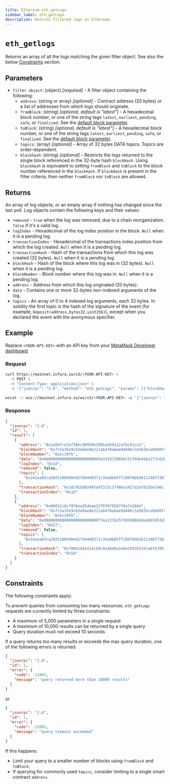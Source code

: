 ```yaml
---
title: Ethereum eth_getLogs
sidebar_label: eth_getLogs
description: Returns filtered logs on Ethereum.
---
```



# `eth_getlogs`


Returns an array of all the logs matching the given filter object. See also the below [Constraints](#constraints) section. 

## Parameters

- `filter object`: (object) _[required]_ - A filter object containing the following:
  - `address`: (string or array) _[optional]_ - Contract address (20 bytes) or a list of addresses from which logs should originate.
  - `fromBlock`: (string) _[optional, default is "latest"]_ - A hexadecimal block number, or one of the string tags `latest`, `earliest`, `pending`, `safe`, or `finalized`. See the [default block parameter](https://ethereum.org/en/developers/docs/apis/json-rpc/#default-block).
  - `toBlock`: (string) _[optional, default is "latest"]_ - A hexadecimal block number, or one of the string tags `latest`, `earliest`, `pending`, `safe`, or `finalized`. See the [default block parameter](https://ethereum.org/en/developers/docs/apis/json-rpc/#default-block).
  - `topics`: (array) _[optional]_ - Array of 32 bytes DATA topics. Topics are order-dependent.
  - `blockhash`: (string) _[optional]_ - Restricts the logs returned to the single block referenced in the 32-byte hash `blockHash`. Using `blockHash` is equivalent to setting `fromBlock` and `toBlock` to the block number referenced in the `blockHash`. If `blockHash` is present in the filter criteria, then neither `fromBlock` nor `toBlock` are allowed.

## Returns

An array of log objects, or an empty array if nothing has changed since the last poll. Log objects contain the following keys and their values:

- `removed` - `true` when the log was removed, due to a chain reorganization. `false` if it's a valid log.
- `logIndex` - Hexadecimal of the log index position in the block. `Null` when it is a pending log.
- `transactionIndex` - Hexadecimal of the transactions index position from which the log created. `Null` when it is a pending log.
- `transactionHash` - Hash of the transactions from which this log was created (32 bytes). `Null` when it is a pending log.
- `blockHash` - Hash of the block where this log was in (32 bytes). `Null` when it is a pending log.
- `blockNumber` - Block number where this log was in. `Null` when it is a pending log.
- `address` - Address from which this log originated (20 bytes).
- `data` - Contains one or more 32-bytes non-indexed arguments of the log.
- `topics` - An array of 0 to 4 indexed log arguments, each 32 bytes. In solidity the first topic is the hash of the signature of the event (for example, `Deposit(address,bytes32,uint256)`), except when you declared the event with the anonymous specifier.

## Example

Replace `<YOUR-API-KEY>` with an API key from your [MetaMask Developer dashboard](https://developer.metamask.io/).

### Request


<Tabs>
  <TabItem value="curl">

```bash
curl https://mainnet.infura.io/v3/<YOUR-API-KEY> \
  -X POST \
  -H "Content-Type: application/json" \
  -d '{"jsonrpc": "2.0", "method": "eth_getLogs", "params": [{"blockHash": "0x7c5a35e9cb3e8ae0e221ab470abae9d446c3a5626ce6689fc777dcffcab52c70", "topics":["0x241ea03ca20251805084d27d4440371c34a0b85ff108f6bb5611248f73818b80"]}], "id": 1}'
```

  </TabItem>
  <TabItem value="WSS">

```bash
wscat -c wss://mainnet.infura.io/ws/v3/<YOUR-API-KEY> -x '{"jsonrpc": "2.0", "method": "eth_getLogs", "params": [{"blockHash": "0x7c5a35e9cb3e8ae0e221ab470abae9d446c3a5626ce6689fc777dcffcab52c70", "topics":["0x241ea03ca20251805084d27d4440371c34a0b85ff108f6bb5611248f73818b80"]}], "id":1}'
```

  </TabItem>
</Tabs>

### Response


<Tabs>
  <TabItem value="JSON">

```json
{
  "jsonrpc": "2.0",
  "id": 1,
  "result": [
    {
      "address": "0x1a94fce7ef36bc90959e206ba569a12afbc91ca1",
      "blockHash": "0x7c5a35e9cb3e8ae0e221ab470abae9d446c3a5626ce6689fc777dcffcab52c70",
      "blockNumber": "0x5c29fb",
      "data": "0x0000000000000000000000003e3310720058c51f0de456e273c626cdd35065700000000000000000000000000000000000000000000000000000000000003185000000000000000000000000000000000000000000000000000000000000318200000000000000000000000000000000000000000000000000000000005c2a23",
      "logIndex": "0x1d",
      "removed": false,
      "topics": [
        "0x241ea03ca20251805084d27d4440371c34a0b85ff108f6bb5611248f73818b80"
      ],
      "transactionHash": "0x3dc91b98249fa9f2c5c37486a2427a3a7825be240c1c84961dfb3063d9c04d50",
      "transactionIndex": "0x1d"
    },
    {
      "address": "0x06012c8cf97bead5deae237070f9587f8e7a266d",
      "blockHash": "0x7c5a35e9cb3e8ae0e221ab470abae9d446c3a5626ce6689fc777dcffcab52c70",
      "blockNumber": "0x5c29fb",
      "data": "0x00000000000000000000000077ea137625739598666ded665953d26b3d8e374400000000000000000000000000000000000000000000000000000000000749ff00000000000000000000000000000000000000000000000000000000000a749d00000000000000000000000000000000000000000000000000000000005c2a0f",
      "logIndex": "0x57",
      "removed": false,
      "topics": [
        "0x241ea03ca20251805084d27d4440371c34a0b85ff108f6bb5611248f73818b80"
      ],
      "transactionHash": "0x788b1442414cb9c9a36dba2abe250763161a6f6395788a2e808f1b34e92beec1",
      "transactionIndex": "0x54"
    }
  ]
}
```

  </TabItem>
</Tabs>

## Constraints

The following constraints apply:

To prevent queries from consuming too many resources, `eth_getLogs` requests are currently limited by three constraints:

- A maximum of 5,000 parameters in a single request
- A maximum of 10,000 results can be returned by a single query
- Query duration must not exceed 10 seconds

If a query returns too many results or exceeds the max query duration, one of the following errors is returned:

```json
{
  "jsonrpc": "2.0",
  "id": 1,
  "error": {
    "code": -32005,
    "message": "query returned more than 10000 results"
  }
}
```

or

```json
{
  "jsonrpc": "2.0",
  "id": 1,
  "error": {
    "code": -32005,
    "message": "query timeout exceeded"
  }
}
```

If this happens:

- Limit your query to a smaller number of blocks using `fromBlock` and `toBlock`.
- If querying for commonly used `topics`, consider limiting to a single smart contract `address`.
